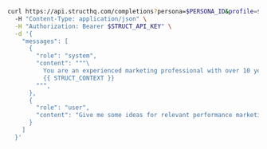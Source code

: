 
<CodeGroup tag="POST" label="/completions">

```bash {{ title: 'cURL' }}
curl https://api.structhq.com/completions?persona=$PERSONA_ID&profile=$PROFILE_ID \
  -H "Content-Type: application/json" \
  -H "Authorization: Bearer $STRUCT_API_KEY" \
  -d '{
    "messages": [
      {
        "role": "system",
        "content": """\
          You are an experienced marketing professional with over 10 years experience.
          {{ STRUCT_CONTEXT }}
        """,
      },
      {
        "role": "user",
        "content": "Give me some ideas for relevant performance marketing campaigns?"
      }
    ]
  }'
```

</CodeGroup>